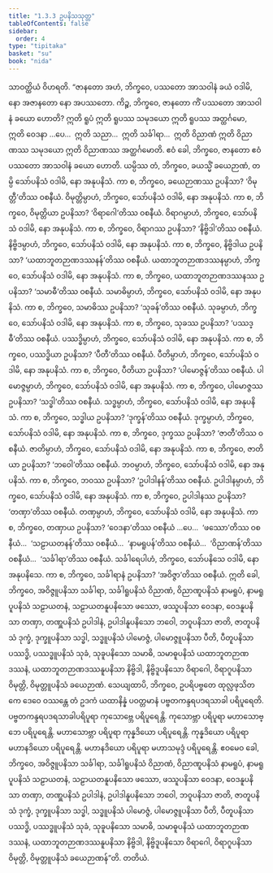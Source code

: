 ```yaml
---
title: "1.3.3 ဥပနိသသုတ္တ"
tableOfContents: false
sidebar:
  order: 4
type: "tipitaka"
basket: "su"
book: "nida"
---
```



<DynamicBreadcrumb />

<Division number="23" book="nida">

<Paragraph number="134" book="nida">
သာဝတ္ထိယံ ဝိဟရတိ. “ဇာနတော အဟံ, ဘိက္ခဝေ, ပဿတော အာသဝါနံ ခယံ ဝဒါမိ, နော အဇာနတော နော အပဿတော. ကိဉ္စ, ဘိက္ခဝေ, ဇာနတော ကိံ ပဿတော အာသဝါနံ ခယော ဟောတိ? ဣတိ ရူပံ ဣတိ ရူပဿ သမုဒယော ဣတိ ရူပဿ အတ္ထင်္ဂမော, ဣတိ ဝေဒနာ …ပေ…  ဣတိ သညာ…  ဣတိ သင်္ခါရာ…  ဣတိ ဝိညာဏံ ဣတိ ဝိညာဏဿ သမုဒယော ဣတိ ဝိညာဏဿ အတ္ထင်္ဂမောတိ. ဧဝံ ခေါ, ဘိက္ခဝေ, ဇာနတော ဧဝံ ပဿတော အာသဝါနံ ခယော ဟောတိ.
</Paragraph>

<Paragraph number="135" book="nida">
ယမ္ပိဿ တံ, ဘိက္ခဝေ, ခယသ္မိံ ခယေဉာဏံ, တမ္ပိ သော်ပနိသံ ဝဒါမိ, နော အနုပနိသံ. ကာ စ, ဘိက္ခဝေ, ခယေဉာဏဿ ဥပနိသာ? ‘ဝိမုတ္တီ’တိဿ ဝစနီယံ. ဝိမုတ္တိမ္ပာဟံ, ဘိက္ခဝေ, သော်ပနိသံ ဝဒါမိ, နော အနုပနိသံ. ကာ စ, ဘိက္ခဝေ, ဝိမုတ္တိယာ ဥပနိသာ? ‘ဝိရာဂေါ’တိဿ ဝစနီယံ. ဝိရာဂမ္ပာဟံ, ဘိက္ခဝေ, သော်ပနိသံ ဝဒါမိ, နော အနုပနိသံ. ကာ စ, ဘိက္ခဝေ, ဝိရာဂဿ ဥပနိသာ? ‘နိဗ္ဗိဒါ’တိဿ ဝစနီယံ. နိဗ္ဗိဒမ္ပာဟံ, ဘိက္ခဝေ, သော်ပနိသံ ဝဒါမိ, နော အနုပနိသံ. ကာ စ, ဘိက္ခဝေ, နိဗ္ဗိဒါယ ဥပနိသာ? ‘ယထာဘူတဉာဏဒဿနန်’တိဿ ဝစနီယံ. ယထာဘူတဉာဏဒဿနမ္ပာဟံ, ဘိက္ခဝေ, သော်ပနိသံ ဝဒါမိ, နော အနုပနိသံ. ကာ စ, ဘိက္ခဝေ, ယထာဘူတဉာဏဒဿနဿ ဥပနိသာ? ‘သမာဓီ’တိဿ ဝစနီယံ. သမာဓိမ္ပာဟံ, ဘိက္ခဝေ, သော်ပနိသံ ဝဒါမိ, နော အနုပနိသံ.
</Paragraph>

<Paragraph number="136" book="nida">
ကာ စ, ဘိက္ခဝေ, သမာဓိဿ ဥပနိသာ? ‘သုခန်’တိဿ ဝစနီယံ. သုခမ္ပာဟံ, ဘိက္ခဝေ, သော်ပနိသံ ဝဒါမိ, နော အနုပနိသံ. ကာ စ, ဘိက္ခဝေ, သုခဿ ဥပနိသာ? ‘ပဿဒ္ဓီ’တိဿ ဝစနီယံ. ပဿဒ္ဓိမ္ပာဟံ, ဘိက္ခဝေ, သော်ပနိသံ ဝဒါမိ, နော အနုပနိသံ. ကာ စ, ဘိက္ခဝေ, ပဿဒ္ဓိယာ ဥပနိသာ? ‘ပီတီ’တိဿ ဝစနီယံ. ပီတိမ္ပာဟံ, ဘိက္ခဝေ, သော်ပနိသံ ဝဒါမိ, နော အနုပနိသံ. ကာ စ, ဘိက္ခဝေ, ပီတိယာ ဥပနိသာ? ‘ပါမောဇ္ဇန်’တိဿ ဝစနီယံ. ပါမောဇ္ဇမ္ပာဟံ, ဘိက္ခဝေ, သော်ပနိသံ ဝဒါမိ, နော အနုပနိသံ. ကာ စ, ဘိက္ခဝေ, ပါမောဇ္ဇဿ ဥပနိသာ? ‘သဒ္ဓါ’တိဿ ဝစနီယံ. သဒ္ဓမ္ပာဟံ, ဘိက္ခဝေ, သော်ပနိသံ ဝဒါမိ, နော အနုပနိသံ.
</Paragraph>

<Paragraph number="137" book="nida">
ကာ စ, ဘိက္ခဝေ, သဒ္ဓါယ ဥပနိသာ? ‘ဒုက္ခန်’တိဿ ဝစနီယံ. ဒုက္ခမ္ပာဟံ, ဘိက္ခဝေ, သော်ပနိသံ ဝဒါမိ, နော အနုပနိသံ. ကာ စ, ဘိက္ခဝေ, ဒုက္ခဿ ဥပနိသာ? ‘ဇာတီ’တိဿ ဝစနီယံ. ဇာတိမ္ပာဟံ, ဘိက္ခဝေ, သော်ပနိသံ ဝဒါမိ, နော အနုပနိသံ. ကာ စ, ဘိက္ခဝေ, ဇာတိယာ ဥပနိသာ? ‘ဘဝေါ’တိဿ ဝစနီယံ. ဘဝမ္ပာဟံ, ဘိက္ခဝေ, သော်ပနိသံ ဝဒါမိ, နော အနုပနိသံ. ကာ စ, ဘိက္ခဝေ, ဘဝဿ ဥပနိသာ? ‘ဥပါဒါနန်’တိဿ ဝစနီယံ. ဥပါဒါနမ္ပာဟံ, ဘိက္ခဝေ, သော်ပနိသံ ဝဒါမိ, နော အနုပနိသံ. ကာ စ, ဘိက္ခဝေ, ဥပါဒါနဿ ဥပနိသာ? ‘တဏှာ’တိဿ ဝစနီယံ. တဏှမ္ပာဟံ, ဘိက္ခဝေ, သော်ပနိသံ ဝဒါမိ, နော အနုပနိသံ.
</Paragraph>

<Paragraph number="138" book="nida">
ကာ စ, ဘိက္ခဝေ, တဏှာယ ဥပနိသာ? ‘ဝေဒနာ’တိဿ ဝစနီယံ …ပေ…  ‘ဖဿော’တိဿ ဝစနီယံ…  ‘သဠာယတနန်’တိဿ ဝစနီယံ…  ‘နာမရူပန်’တိဿ ဝစနီယံ…  ‘ဝိညာဏန်’တိဿ ဝစနီယံ…  ‘သင်္ခါရာ’တိဿ ဝစနီယံ. သင်္ခါရေပါဟံ, ဘိက္ခဝေ, သော်ပနိသေ ဝဒါမိ, နော အနုပနိသေ. ကာ စ, ဘိက္ခဝေ, သင်္ခါရာနံ ဥပနိသာ? ‘အဝိဇ္ဇာ’တိဿ ဝစနီယံ.
</Paragraph>

<Paragraph number="139" book="nida">
ဣတိ ခေါ, ဘိက္ခဝေ, အဝိဇ္ဇူပနိသာ သင်္ခါရာ, သင်္ခါရူပနိသံ ဝိညာဏံ, ဝိညာဏူပနိသံ နာမရူပံ, နာမရူပူပနိသံ သဠာယတနံ, သဠာယတနူပနိသော ဖဿော, ဖဿူပနိသာ ဝေဒနာ, ဝေဒနူပနိသာ တဏှာ, တဏှူပနိသံ ဥပါဒါနံ, ဥပါဒါနူပနိသော ဘဝေါ, ဘဝူပနိသာ ဇာတိ, ဇာတူပနိသံ ဒုက္ခံ, ဒုက္ခူပနိသာ သဒ္ဓါ, သဒ္ဓူပနိသံ ပါမောဇ္ဇံ, ပါမောဇ္ဇူပနိသာ ပီတိ, ပီတူပနိသာ ပဿဒ္ဓိ, ပဿဒ္ဓူပနိသံ သုခံ, သုခူပနိသော သမာဓိ, သမာဓူပနိသံ ယထာဘူတဉာဏဒဿနံ, ယထာဘူတဉာဏဒဿနူပနိသာ နိဗ္ဗိဒါ, နိဗ္ဗိဒူပနိသော ဝိရာဂေါ, ဝိရာဂူပနိသာ ဝိမုတ္တိ, ဝိမုတ္တူပနိသံ ခယေဉာဏံ.
</Paragraph>

<Paragraph number="140" book="nida">
သေယျထာပိ, ဘိက္ခဝေ, ဥပရိပဗ္ဗတေ ထုလ္လဖုသိတကေ ဒေဝေ ဝဿန္တေ တံ ဥဒကံ ယထာနိန္နံ ပဝတ္တမာနံ ပဗ္ဗတကန္ဒရပဒရသာခါ ပရိပူရေတိ. ပဗ္ဗတကန္ဒရပဒရသာခါပရိပူရာ ကုသောဗ္ဘေ ပရိပူရေန္တိ. ကုသောဗ္ဘာ ပရိပူရာ မဟာသောဗ္ဘေ ပရိပူရေန္တိ. မဟာသောဗ္ဘာ ပရိပူရာ ကုန္နဒိယော ပရိပူရေန္တိ. ကုန္နဒိယော ပရိပူရာ မဟာနဒိယော ပရိပူရေန္တိ. မဟာနဒိယော ပရိပူရာ မဟာသမုဒ္ဒံ ပရိပူရေန္တိ.
</Paragraph>

<Paragraph number="141" book="nida">
ဧဝမေဝ ခေါ, ဘိက္ခဝေ, အဝိဇ္ဇူပနိသာ သင်္ခါရာ, သင်္ခါရူပနိသံ ဝိညာဏံ, ဝိညာဏူပနိသံ နာမရူပံ, နာမရူပူပနိသံ သဠာယတနံ, သဠာယတနူပနိသော ဖဿော, ဖဿူပနိသာ ဝေဒနာ, ဝေဒနူပနိသာ တဏှာ, တဏှူပနိသံ ဥပါဒါနံ, ဥပါဒါနူပနိသော ဘဝေါ, ဘဝူပနိသာ ဇာတိ, ဇာတူပနိသံ ဒုက္ခံ, ဒုက္ခူပနိသာ သဒ္ဓါ, သဒ္ဓူပနိသံ ပါမောဇ္ဇံ, ပါမောဇ္ဇူပနိသာ ပီတိ, ပီတူပနိသာ ပဿဒ္ဓိ, ပဿဒ္ဓူပနိသံ သုခံ, သုခူပနိသော သမာဓိ, သမာဓူပနိသံ ယထာဘူတဉာဏဒဿနံ, ယထာဘူတဉာဏဒဿနူပနိသာ နိဗ္ဗိဒါ, နိဗ္ဗိဒူပနိသော ဝိရာဂေါ, ဝိရာဂူပနိသာ ဝိမုတ္တိ, ဝိမုတ္တူပနိသံ ခယေဉာဏန်”တိ.

</Paragraph>
</Division>

<Paragraph number="142" type="center" book="nida">
တတိယံ.
</Paragraph>